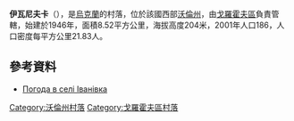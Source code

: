 {{coord|50|26|22|N|25|3|42|E|scale:30000|display=title}}

'''伊瓦尼夫卡'''（{{lang-uk|Іванівка}}），是[[烏克蘭|烏克蘭]]的村落，位於該國西部[[沃倫州|沃倫州]]，由[[戈羅霍夫區|戈羅霍夫區]]負責管轄，始建於1946年，面積8.52平方公里，海拔高度204米，2001年人口186，人口密度每平方公里21.83人。

==參考資料==
* [http://weather.in.ua/ua/volynskaja/9290 Погода в селі Іванівка] {{Wayback|url=http://weather.in.ua/ua/volynskaja/9290 |date=20111219110408 }}

[[Category:沃倫州村落|Category:沃倫州村落]]
[[Category:戈羅霍夫區村落|Category:戈羅霍夫區村落]]


{{Volyn-geo-stub}}